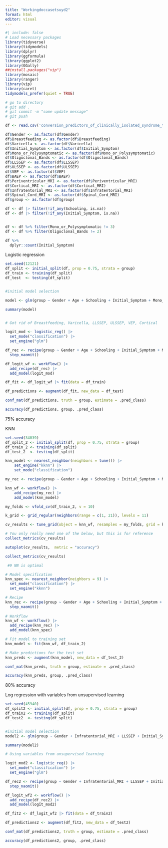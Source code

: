 ```yaml
---
title: "Workingdoccasetsuyd2"
format: html
editor: visual
---
```


```r
#| include: false
# Load necessary packages
library(tidyverse)
library(tidymodels)
library(dplyr)
library(ggformula)
library(ggplot2) 
library(GGally)
##install.packages("vip")
library(mosaic)
library(ranger)
library(vip)
library(caret)
tidymodels_prefer(quiet = TRUE) 

# go to directory
# git add .
# git commit -m "some update message"
# git push

```

```r
df <- read.csv('conversion_predictors_of_clinically_isolated_syndrome_to_multiple_sclerosis.csv')
```

```r
df$Gender <- as.factor(df$Gender)
df$Breastfeeding <- as.factor(df$Breastfeeding)
df$Varicella <- as.factor(df$Varicella)
df$Initial_Symptom <- as.factor(df$Initial_Symptom)
df$Mono_or_Polysymptomatic <- as.factor(df$Mono_or_Polysymptomatic)
df$Oligoclonal_Bands <- as.factor(df$Oligoclonal_Bands)
df$LLSSEP <- as.factor(df$LLSSEP)
df$ULSSEP <- as.factor(df$ULSSEP)
df$VEP <- as.factor(df$VEP)
df$BAEP <- as.factor(df$BAEP)
df$Periventricular_MRI <- as.factor(df$Periventricular_MRI)
df$Cortical_MRI <- as.factor(df$Cortical_MRI)
df$Infratentorial_MRI <- as.factor(df$Infratentorial_MRI)
df$Spinal_Cord_MRI <- as.factor(df$Spinal_Cord_MRI)
df$group <- as.factor(df$group)

df <- df |> filter(!if_any(Schooling, is.na))
df <- df |> filter(!if_any(Initial_Symptom, is.na))


df <- df %>% filter(Mono_or_Polysymptomatic != 3)
df <- df %>% filter(Oligoclonal_Bands != 2)

df %>%
  dplyr::count(Initial_Symptom)


```

Logistic regression


```r
set.seed(12121)
df_split <- initial_split(df, prop = 0.75, strata = group)
df_train <- training(df_split)
df_test  <- testing(df_split)


#initial model selection

model <- glm(group ~ Gender + Age + Schooling + Initial_Symptom + Mono_or_Polysymptomatic + Oligoclonal_Bands  + BAEP + Periventricular_MRI  + Infratentorial_MRI + Spinal_Cord_MRI, data = df_train, family = binomial)

summary(model)


# Got rid of Breastfeeding, Varicella, LLSSEP, ULSSEP, VEP, Cortical

logit_mod <- logistic_reg() |>
  set_mode("classification") |>
  set_engine("glm")

df_rec <- recipe(group ~ Gender + Age + Schooling + Initial_Symptom + Mono_or_Polysymptomatic + Oligoclonal_Bands  + BAEP + Periventricular_MRI  + Infratentorial_MRI + Spinal_Cord_MRI, data = df_train, family = binomial) |>
  step_naomit()

df_logit_wf <- workflow() |>
  add_recipe(df_rec) |>
  add_model(logit_mod)

df_fit <- df_logit_wf |> fit(data = df_train)

df_predictions <- augment(df_fit, new_data = df_test)

conf_mat(df_predictions, truth = group, estimate = .pred_class)

accuracy(df_predictions, group, .pred_class)

```
75% accuracy


KNN

```r
set.seed(34039)
df_split_2 <- initial_split(df, prop = 0.75, strata = group)
df_train_2 <- training(df_split)
df_test_2  <- testing(df_split)

knn_model <- nearest_neighbor(neighbors = tune()) |>
    set_engine("kknn") |>
    set_mode("classification")

my_rec <- recipe(group ~ Gender + Age + Schooling + Initial_Symptom + Mono_or_Polysymptomatic + Oligoclonal_Bands  + BAEP + Periventricular_MRI  + Infratentorial_MRI + Spinal_Cord_MRI, data = df_train_2, family = binomial)

knn_wf <- workflow() |>
    add_recipe(my_rec) |>
    add_model(knn_model) 

my_folds <- vfold_cv(df_train_2, v = 10)

k_grid <- grid_regular(neighbors(range = c(1, 21)), levels = 11)

cv_results <- tune_grid(object = knn_wf, resamples = my_folds, grid = k_grid)

# You only really need one of the below, but this is for reference
collect_metrics(cv_results)

autoplot(cv_results,  metric = "accuracy")

collect_metrics(cv_results) 

 #9 NN is optimal
```

```r
# Model specification
knn_spec <- nearest_neighbor(neighbors = 9) |> 
  set_mode("classification") |> 
  set_engine("kknn")

# Recipe
knn_rec <- recipe(group ~ Gender + Age + Schooling + Initial_Symptom + Mono_or_Polysymptomatic + Oligoclonal_Bands  + BAEP + Periventricular_MRI  + Infratentorial_MRI + Spinal_Cord_MRI, data = df_train_2, family = binomial) |> 
  step_naomit()
  
# Workflow
knn_wf <- workflow() |>
  add_recipe(knn_rec) |>
  add_model(knn_spec)

# Fit model to training set
knn_model <- fit(knn_wf, df_train_2)

# Make predictions for the test set
knn_preds <- augment(knn_model, new_data = df_test_2)

conf_mat(knn_preds, truth = group, estimate = .pred_class)

accuracy(knn_preds, group, .pred_class)
```

80% accuracy



Log regression with variables from unsupervised learning

```r
set.seed(45940)
df_split2 <- initial_split(df, prop = 0.75, strata = group)
df_train2 <- training(df_split)
df_test2  <- testing(df_split)


#initial model selection
model2 <- glm(group ~ Gender + Infratentorial_MRI + LLSSEP + Initial_Symptom + Mono_or_Polysymptomatic + ULSSEP  + BAEP + Periventricular_MRI + Spinal_Cord_MRI, data = df_train2, family = binomial)

summary(model2)

# Using variables from unsupervised learning

logit_mod2 <- logistic_reg() |>
  set_mode("classification") |>
  set_engine("glm")

df_rec2 <- recipe(group ~ Gender + Infratentorial_MRI + LLSSEP + Initial_Symptom + Mono_or_Polysymptomatic + ULSSEP  + BAEP + Periventricular_MRI + Spinal_Cord_MRI, data = df_train2, family = binomial) |>
  step_naomit()

df_logit_wf2 <- workflow() |>
  add_recipe(df_rec2) |>
  add_model(logit_mod2)

df_fit2 <- df_logit_wf2 |> fit(data = df_train2)

df_predictions2 <- augment(df_fit2, new_data = df_test2)

conf_mat(df_predictions2, truth = group, estimate = .pred_class)

accuracy(df_predictions2, group, .pred_class)
```


